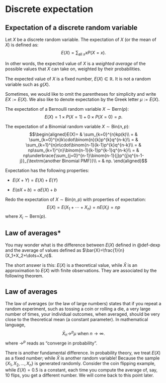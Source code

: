 # Discrete expectation

::: {#def-dexp}
## Expectation of a discrete random variable

Let $X$ be a discrete random variable. The expectation of $X$ (or the
mean of $X$) is defined as: $$E(X)=\sum_{\textrm{all }x}xP(X=x).$$
:::

In other words, the expected value of $X$ is a *weighted average* of the
possible values that $X$ can take on, weighted by their probabilities.

::: callout-note
The expected value of $X$ is a fixed number, $E(X)\in\mathbb{R}$. It is
not a random variable such as $g(X)$.
:::

Sometimes, we would like to omit the parentheses for simplicity and
write $EX := E(X)$. We also like to denote expectation by the Greek
letter $\mu := E(X)$.

::: {#exm-exp-bern}
The expectation of a Bernoulli random variable $X \sim \text{Bern}(p)$:
$$E(X)=1\times P(X=1)+0\times P(X=0)=p.$$
:::

::: {#exm-exp-bin}
The expectation of a Binomial random variable $X \sim \text{Bin}(n,p)$:
$$\begin{aligned}E(X)= & \sum_{k=0}^{n}kp(k)\\
= & \sum_{k=0}^{n}k\cdot\binom{n}{k}p^{k}q^{n-k}\\
= & \sum_{k=1}^{n}n\cdot\binom{n-1}{k-1}p^{k}q^{n-k}\\
= & np\sum_{k=1}^{n}\binom{n-1}{k-1}p^{k-1}q^{n-k}\\
= & np\underbrace{\sum_{j=0}^{n-1}\binom{n-1}{j}p^{j}q^{n-1-j}}_{\textrm{another Binomial PMF}}\\
= & np.
\end{aligned}$$
:::

::: {#prp-exp}
Expectation has the following properties:

- $E(X+Y) = E(X) + E(Y)$

- $E(aX + b) = a E(X) + b$
:::

::: {#exm-exp-bin2}
Redo the expectation of $X\sim \text{Bin}(n,p)$ with properties of
expectation: $$E(X)=E(X_{1}+\cdots+X_{n})=nE(X_{i})=np$$ where
$X_{i}\sim\textrm{Bern}(p)$.
:::


## Law of averages* {.unnumbered}

You may wonder what is the difference between $E(X)$ defined in
@def-dexp and the average of values defined as
$\bar{X}=\frac{1}{n}(X_1+X_2+\dots+X_n)$.

The short answer is this: $E(X)$ is a theoretical value, while $\bar{X}$
is an approximation to $E(X)$ with finite observations. They are
associated by the following theorem.

::: callout-note
## Law of averages

The law of averages (or the law of large numbers) states that if you
repeat a random experiment, such as tossing a coin or rolling a die, a
very large number of times, your individual outcomes, when averaged,
should be very close to the theoretical mean (a constant parameter). In
mathematical language, $$\bar X_n \to^p \mu \text{ when }n\to\infty.$$
where $\to^p$ reads as "converge in probability".
:::

There is another fundamental difference. In probability theory, we treat
$E(X)$ as a fixed number; while $\bar X$ is another random variable!
Because the sample $\{X_1,X_2,\dots,X_n\}$ is generated randomly.
Consider the coin flipping example, while $E(X)=0.5$ is a constant, each
time you compute the average of, say, 10 flips, you get a different
number. We will come back to this point later.
